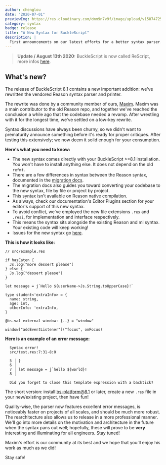 ```yaml
---
author: chenglou
date: "2020-07-01"
previewImg: https://res.cloudinary.com/dmm9n7v9f/image/upload/v1587472539/Reason%20Association/reasonml.org/reasonml_art1_1280_zfwnyo.png
category: syntax
badge: release
title: "A New Syntax for BuckleScript"
description: |
  First announcements on our latest efforts for a better syntax parser.
---
```


> **Update / August 13th 2020:**
> BuckleScript is now called ReScript, more infos [here](/blog/bucklescript-is-rebranding).

## What's new?

The release of BuckleScript 8.1 contains a new important addition: we've rewritten the vendored Reason syntax parser and printer.

The rewrite was done by a community member of ours, [Maxim](https://twitter.com/_binary_search). Maxim was a main contributor to the old Reason repo, and together we've reached the conclusion a while ago that the codebase needed a revamp. After wrestling with it for the longest time, we've settled on a low-key rewrite.

Syntax discussions have always been churny, so we didn't want to prematurity announce something before it's ready for proper critiques. After testing this extensively; we now deem it solid enough for your consumption.

**Here's what you need to know:**
- The new syntax comes directly with your BuckleScript >=8.1 installation. You won't have to install anything else. It does not depend on the old `refmt`.
- There are a few differences in syntax between the Reason syntax, documented in the [migration docs](/docs/manual/v8.0.0/migrate-from-bucklescript-reason).
- The migration docs also guides you toward converting your codebase to the new syntax, file by file or project by project.
- This syntax isn't available on Reason native compilation.
- As always, check our documentation's Editor Plugins section for your editor's support of this new syntax.
- To avoid conflict, we've employed the new file extensions `.res` and `.resi`, for implementation and interface respectively.
- This means the syntax sits alongside the existing Reason and ml syntax. Your existing code will keep working!
- Issues for the new syntax go [here](https://github.com/rescript-lang/syntax).

**This is how it looks like:**

```res
// src/example.res

if hasEaten {
  Js.log("more dessert please")
} else {
  Js.log("dessert please")
}

let message = j`Hello ${userName->Js.String.toUpperCase}!`

type student<'extraInfo> = {
  name: string,
  age: int,
  otherInfo: 'extraInfo,
}

@bs.val external window: {..} = "window"

window["addEventListener"]("focus", onFocus)
```

**Here is an example of an error message:**

```
  Syntax error!
  src/test.res:7:31-8:0

  5 │ }
  6 │
  7 │ let message = j`hello ${world}!
  8 │

  Did you forget to close this template expression with a backtick?
```

The short version: install bs-platform@8.1 or later, create a new `.res` file in your new/existing project, then have fun!

Quality-wise, the parser now features excellent error messages, is noticeably faster on projects of all scales, and should be much more robust. The rearchitecture also allows us to release in a more professional manner. We'll go into more details on the motivation and architecture in the future when the syntax pans out well; hopefully, these will prove to be **very** interesting and illuminating for all engineers. Stay tuned!

Maxim's effort is our community at its best and we hope that you'll enjoy his work as much as we did!

Stay safe!
